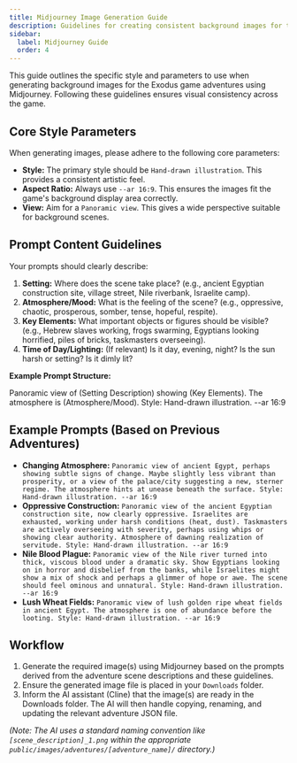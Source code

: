 ```yaml
---
title: Midjourney Image Generation Guide
description: Guidelines for creating consistent background images for the Exodus game adventures using Midjourney.
sidebar:
  label: Midjourney Guide
  order: 4
---
```



This guide outlines the specific style and parameters to use when generating background images for the Exodus game adventures using Midjourney. Following these guidelines ensures visual consistency across the game.

## Core Style Parameters

When generating images, please adhere to the following core parameters:

-   **Style:** The primary style should be `Hand-drawn illustration`. This provides a consistent artistic feel.
-   **Aspect Ratio:** Always use `--ar 16:9`. This ensures the images fit the game's background display area correctly.
-   **View:** Aim for a `Panoramic view`. This gives a wide perspective suitable for background scenes.

## Prompt Content Guidelines

Your prompts should clearly describe:

1.  **Setting:** Where does the scene take place? (e.g., ancient Egyptian construction site, village street, Nile riverbank, Israelite camp).
2.  **Atmosphere/Mood:** What is the feeling of the scene? (e.g., oppressive, chaotic, prosperous, somber, tense, hopeful, respite).
3.  **Key Elements:** What important objects or figures should be visible? (e.g., Hebrew slaves working, frogs swarming, Egyptians looking horrified, piles of bricks, taskmasters overseeing).
4.  **Time of Day/Lighting:** (If relevant) Is it day, evening, night? Is the sun harsh or setting? Is it dimly lit?

**Example Prompt Structure:**

Panoramic view of (Setting Description) showing (Key Elements). The atmosphere is (Atmosphere/Mood). Style: Hand-drawn illustration. --ar 16:9

## Example Prompts (Based on Previous Adventures)

-   **Changing Atmosphere:** `Panoramic view of ancient Egypt, perhaps showing subtle signs of change. Maybe slightly less vibrant than prosperity, or a view of the palace/city suggesting a new, sterner regime. The atmosphere hints at unease beneath the surface. Style: Hand-drawn illustration. --ar 16:9`
-   **Oppressive Construction:** `Panoramic view of the ancient Egyptian construction site, now clearly oppressive. Israelites are exhausted, working under harsh conditions (heat, dust). Taskmasters are actively overseeing with severity, perhaps using whips or showing clear authority. Atmosphere of dawning realization of servitude. Style: Hand-drawn illustration. --ar 16:9`
-   **Nile Blood Plague:** `Panoramic view of the Nile river turned into thick, viscous blood under a dramatic sky. Show Egyptians looking on in horror and disbelief from the banks, while Israelites might show a mix of shock and perhaps a glimmer of hope or awe. The scene should feel ominous and unnatural. Style: Hand-drawn illustration. --ar 16:9`
-   **Lush Wheat Fields:** `Panoramic view of lush golden ripe wheat fields in ancient Egypt. The atmosphere is one of abundance before the looting. Style: Hand-drawn illustration. --ar 16:9`

## Workflow

1.  Generate the required image(s) using Midjourney based on the prompts derived from the adventure scene descriptions and these guidelines.
2.  Ensure the generated image file is placed in your `Downloads` folder.
3.  Inform the AI assistant (Cline) that the image(s) are ready in the Downloads folder. The AI will then handle copying, renaming, and updating the relevant adventure JSON file.

*(Note: The AI uses a standard naming convention like `[scene_description]_1.png` within the appropriate `public/images/adventures/[adventure_name]/` directory.)*

